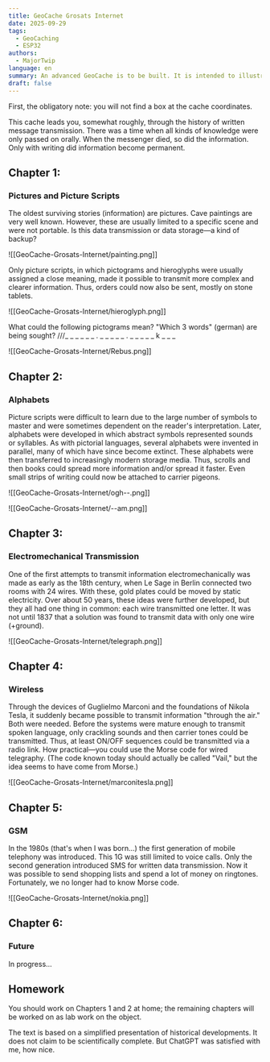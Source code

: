 ```yaml
---
title: GeoCache Grosats Internet
date: 2025-09-29
tags:
  - GeoCaching
  - ESP32
authors:
  - MajorTwip
language: en
summary: An advanced GeoCache is to be built. It is intended to illustrate the evolution of data transmission.
draft: false
---
```

First, the obligatory note: you will not find a box at the cache coordinates.

This cache leads you, somewhat roughly, through the history of written message transmission. There was a time when all kinds of knowledge were only passed on orally. When the messenger died, so did the information. Only with writing did information become permanent.

## Chapter 1:
### Pictures and Picture Scripts
The oldest surviving stories (information) are pictures. Cave paintings are very well known. However, these are usually limited to a specific scene and were not portable. Is this data transmission or data storage—a kind of backup?

![[GeoCache-Grosats-Internet/painting.png]]

Only picture scripts, in which pictograms and hieroglyphs were usually assigned a close meaning, made it possible to transmit more complex and clearer information. Thus, orders could now also be sent, mostly on stone tablets.

![[GeoCache-Grosats-Internet/hieroglyph.png]]

What could the following pictograms mean? "Which 3 words" (german) are being sought?
///_ _ _ _ _ _  .  _ _ _ _ _  .  _ _ _ _ _ k _ _ _ 

![[GeoCache-Grosats-Internet/Rebus.png]]

## Chapter 2: 
### Alphabets
Picture scripts were difficult to learn due to the large number of symbols to master and were sometimes dependent on the reader's interpretation. Later, alphabets were developed in which abstract symbols represented sounds or syllables. As with pictorial languages, several alphabets were invented in parallel, many of which have since become extinct. These alphabets were then transferred to increasingly modern storage media. Thus, scrolls and then books could spread more information and/or spread it faster. Even small strips of writing could now be attached to carrier pigeons.

![[GeoCache-Grosats-Internet/ogh--.png]]

![[GeoCache-Grosats-Internet/--am.png]]

## Chapter 3:
### Electromechanical Transmission

One of the first attempts to transmit information electromechanically was made as early as the 18th century, when Le Sage in Berlin connected two rooms with 24 wires. With these, gold plates could be moved by static electricity. Over about 50 years, these ideas were further developed, but they all had one thing in common: each wire transmitted one letter. It was not until 1837 that a solution was found to transmit data with only one wire (+ground).

![[GeoCache-Grosats-Internet/telegraph.png]] 

## Chapter 4:
### Wireless
Through the devices of Guglielmo Marconi and the foundations of Nikola Tesla, it suddenly became possible to transmit information "through the air." Both were needed. Before the systems were mature enough to transmit spoken language, only crackling sounds and then carrier tones could be transmitted. Thus, at least ON/OFF sequences could be transmitted via a radio link. How practical—you could use the Morse code for wired telegraphy. (The code known today should actually be called "Vail," but the idea seems to have come from Morse.)

![[GeoCache-Grosats-Internet/marconitesla.png]]

## Chapter 5:
### GSM
In the 1980s (that's when I was born...) the first generation of mobile telephony was introduced. This 1G was still limited to voice calls. Only the second generation introduced SMS for written data transmission. Now it was possible to send shopping lists and spend a lot of money on ringtones. Fortunately, we no longer had to know Morse code.

![[GeoCache-Grosats-Internet/nokia.png]]

## Chapter 6:
### Future
In progress...

## Homework
You should work on Chapters 1 and 2 at home; the remaining chapters will be worked on as lab work on the object.

The text is based on a simplified presentation of historical developments. It does not claim to be scientifically complete. But ChatGPT was satisfied with me, how nice.